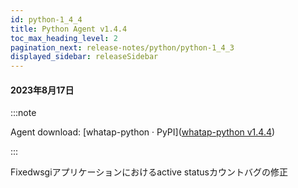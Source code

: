 ```yaml
---
id: python-1_4_4
title: Python Agent v1.4.4
toc_max_heading_level: 2
pagination_next: release-notes/python/python-1_4_3
displayed_sidebar: releaseSidebar
---
```


#### 2023年8月17日

:::note

Agent download: [whatap-python · PyPI]([whatap-python v1.4.4](https://pypi.org/project/whatap-python/1.4.4/))

:::

<p><Status>Fixed</Status>wsgiアプリケーションにおけるactive statusカウントバグの修正</p>
